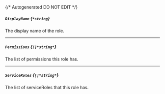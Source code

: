 {/* Autogenerated DO NOT EDIT  */}
##### `DisplayName` *{`*string`}*
The display name of the role.

---
##### `Permissions` *{`[]*string*`}*
The list of permissions this role has.

---
##### `ServiceRoles` *{`[]*string*`}*
The list of serviceRoles that this role has.


